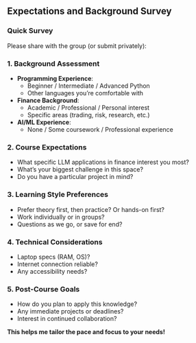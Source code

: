 ## Expectations and Background Survey

### Quick Survey
Please share with the group (or submit privately):

### 1. Background Assessment
- **Programming Experience**: 
  - Beginner / Intermediate / Advanced Python
  - Other languages you're comfortable with
- **Finance Background**:
  - Academic / Professional / Personal interest
  - Specific areas (trading, risk, research, etc.)
- **AI/ML Experience**:
  - None / Some coursework / Professional experience

### 2. Course Expectations
- What specific LLM applications in finance interest you most?
- What's your biggest challenge in this space?
- Do you have a particular project in mind?

### 3. Learning Style Preferences
- Prefer theory first, then practice? Or hands-on first?
- Work individually or in groups?
- Questions as we go, or save for end?

### 4. Technical Considerations
- Laptop specs (RAM, OS)?
- Internet connection reliable?
- Any accessibility needs?

### 5. Post-Course Goals
- How do you plan to apply this knowledge?
- Any immediate projects or deadlines?
- Interest in continued collaboration?

**This helps me tailor the pace and focus to your needs!**
